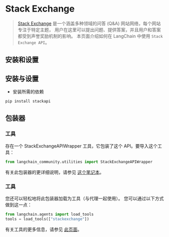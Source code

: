 # Stack Exchange

>[Stack Exchange](https://en.wikipedia.org/wiki/Stack_Exchange) 是一个涵盖多种领域的问答 (Q&A) 网站网络，每个网站专注于特定主题，
用户在这里可以提出问题、提供答案，并且用户和答案都受到声誉奖励机制的影响。
本页面介绍如何在 LangChain 中使用 `Stack Exchange API`。

## 安装和设置

## 安装与设置
- 安装所需的依赖
```bash
pip install stackapi
```

## 包装器

### 工具

存在一个 StackExchangeAPIWrapper 工具，它包装了这个 API。要导入这个工具：

```python
from langchain_community.utilities import StackExchangeAPIWrapper
```

有关此包装器的更详细说明，请参见 [这个笔记本](/docs/integrations/tools/stackexchange)。

### 工具

您还可以轻松地将此包装器加载为工具（与代理一起使用）。
您可以通过以下方式做到这一点：
```python
from langchain.agents import load_tools
tools = load_tools(["stackexchange"])
```

有关工具的更多信息，请参见 [此页面](/docs/how_to/tools_builtin)。
